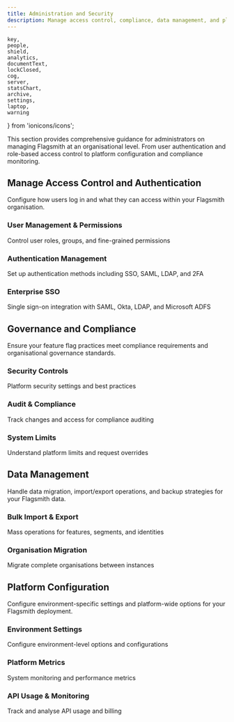 ```yaml
---
title: Administration and Security
description: Manage access control, compliance, data management, and platform configuration
---
```


    key,
    people,
    shield,
    analytics,
    documentText,
    lockClosed,
    cog,
    server,
    statsChart,
    archive,
    settings,
    laptop,
    warning
} from 'ionicons/icons';

This section provides comprehensive guidance for administrators on managing Flagsmith at an organisational level. From user authentication and role-based access control to platform configuration and compliance monitoring.

## Manage Access Control and Authentication

Configure how users log in and what they can access within your Flagsmith organisation.

<div style={{display: 'grid', gap: '24px', gridTemplateColumns: 'repeat(auto-fit, minmax(300px, 1fr))', margin: '1rem 0'}}>

<Card>
  <div className="card-header flex-column">
    <div className="icon-container">
      <IonIcon icon={people} className="card-icon" />
    </div>
    <h3><Link to="/administration-and-security/access-control/rbac">User Management & Permissions</Link></h3>
  </div>
  <p>Control user roles, groups, and fine-grained permissions</p>
</Card>

<Card>
  <div className="card-header flex-column">
    <div className="icon-container">
      <IonIcon icon={key} className="card-icon" />
    </div>
    <h3><Link to="/administration-and-security/access-control/">Authentication Management</Link></h3>
  </div>
  <p>Set up authentication methods including SSO, SAML, LDAP, and 2FA</p>
</Card>

<Card>
  <div className="card-header flex-column">
    <div className="icon-container">
      <IonIcon icon={shield} className="card-icon" />
    </div>
    <h3><Link to="/administration-and-security/access-control/saml">Enterprise SSO</Link></h3>
  </div>
  <p>Single sign-on integration with SAML, Okta, LDAP, and Microsoft ADFS</p>
</Card>

</div>

## Governance and Compliance

Ensure your feature flag practices meet compliance requirements and organisational governance standards.

<div style={{display: 'grid', gap: '24px', gridTemplateColumns: 'repeat(auto-fit, minmax(300px, 1fr))', margin: '1rem 0'}}>

<Card>
  <div className="card-header flex-column">
    <div className="icon-container">
      <IonIcon icon={lockClosed} className="card-icon" />
    </div>
    <h3><Link to="/administration-and-security/governance-and-compliance/security">Security Controls</Link></h3>
  </div>
  <p>Platform security settings and best practices</p>
</Card>

<Card>
  <div className="card-header flex-column">
    <div className="icon-container">
      <IonIcon icon={analytics} className="card-icon" />
    </div>
    <h3><Link to="/administration-and-security/governance-and-compliance/audit-logs">Audit & Compliance</Link></h3>
  </div>
  <p>Track changes and access for compliance auditing</p>
</Card>

<Card>
  <div className="card-header flex-column">
    <div className="icon-container">
      <IonIcon icon={warning} className="card-icon" />
    </div>
    <h3><Link to="/administration-and-security/governance-and-compliance/system-limits">System Limits</Link></h3>
  </div>
  <p>Understand platform limits and request overrides</p>
</Card>

</div>

## Data Management

Handle data migration, import/export operations, and backup strategies for your Flagsmith data.

<div style={{display: 'grid', gap: '24px', gridTemplateColumns: 'repeat(auto-fit, minmax(300px, 1fr))', margin: '1rem 0'}}>

<Card>
  <div className="card-header flex-column">
    <div className="icon-container">
      <IonIcon icon={statsChart} className="card-icon" />
    </div>
    <h3><Link to="/administration-and-security/data-management/bulk-import-and-export">Bulk Import & Export</Link></h3>
  </div>
  <p>Mass operations for features, segments, and identities</p>
</Card>

<Card>
  <div className="card-header flex-column">
    <div className="icon-container">
      <IonIcon icon={server} className="card-icon" />
    </div>
    <h3><Link to="/administration-and-security/data-management/organisations-import-export">Organisation Migration</Link></h3>
  </div>
  <p>Migrate complete organisations between instances</p>
</Card>

</div>

## Platform Configuration

Configure environment-specific settings and platform-wide options for your Flagsmith deployment.

<div style={{display: 'grid', gap: '24px', gridTemplateColumns: 'repeat(auto-fit, minmax(300px, 1fr))', margin: '1rem 0'}}>

<Card>
  <div className="card-header flex-column">
    <div className="icon-container">
      <IonIcon icon={settings} className="card-icon" />
    </div>
    <h3><Link to="/administration-and-security/platform-configuration/environment-settings">Environment Settings</Link></h3>
  </div>
  <p>Configure environment-level options and configurations</p>
</Card>

<Card>
  <div className="card-header flex-column">
    <div className="icon-container">
      <IonIcon icon={analytics} className="card-icon" />
    </div>
    <h3><Link to="/administration-and-security/platform-configuration/metrics">Platform Metrics</Link></h3>
  </div>
  <p>System monitoring and performance metrics</p>
</Card>

<Card>
  <div className="card-header flex-column">
    <div className="icon-container">
      <IonIcon icon={statsChart} className="card-icon" />
    </div>
    <h3><Link to="/administration-and-security/billing-api-usage">API Usage & Monitoring</Link></h3>
  </div>
  <p>Track and analyse API usage and billing</p>
</Card>

</div>
